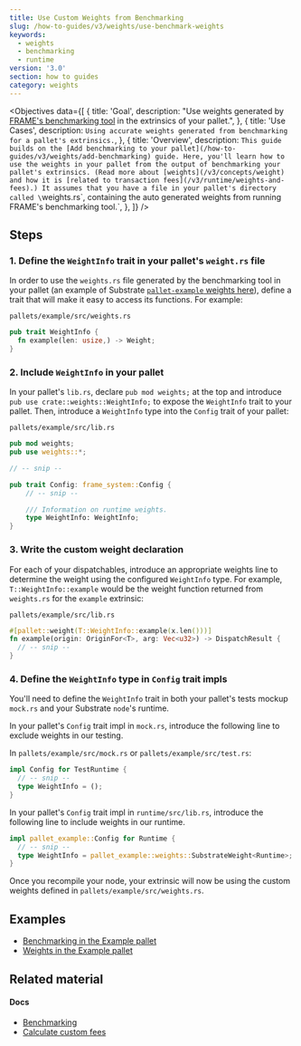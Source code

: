 ```yaml
---
title: Use Custom Weights from Benchmarking
slug: /how-to-guides/v3/weights/use-benchmark-weights
keywords:
  - weights
  - benchmarking
  - runtime
version: '3.0'
section: how to guides
category: weights
---
```


<Objectives
  data={[
    {
      title: 'Goal',
      description:
        "Use weights generated by [FRAME's benchmarking tool](/rustdocs/latest/frame_benchmarking/macro.benchmarks.html) in the extrinsics of your pallet.",
    },
    {
      title: 'Use Cases',
      description: `Using accurate weights generated from benchmarking for a pallet's extrinsics.`,
    },
    {
      title: 'Overview',
      description: `This guide builds on the [Add benchmarking to your pallet](/how-to-guides/v3/weights/add-benchmarking)
        guide. Here, you'll learn how to use the weights in your pallet from the output of benchmarking your pallet's extrinsics.
        (Read more about
        [weights](/v3/concepts/weight) and how it is [related to transaction fees](/v3/runtime/weights-and-fees).)
        It assumes that you have a file in your pallet's directory called \`weights.rs\`, containing the auto generated 
        weights from running FRAME's benchmarking tool.`,
    },
  ]}
/>

## Steps

### 1. Define the `WeightInfo` trait in your pallet's `weight.rs` file

In order to use the `weights.rs` file generated by the benchmarking tool in your pallet (an example
of Substrate [`pallet-example` weights here](https://github.com/paritytech/substrate/blob/master/frame/examples/basic/src/weights.rs)),
define a trait that will make it easy to access its functions. For example:

`pallets/example/src/weights.rs`

```rust
pub trait WeightInfo {
  fn example(len: usize,) -> Weight;
}
```

### 2. Include `WeightInfo` in your pallet

In your pallet's `lib.rs`, declare `pub mod weights;` at the top and introduce
`pub use crate::weights::WeightInfo;` to expose the `WeightInfo` trait to your pallet. Then,
introduce a `WeightInfo` type into the `Config` trait of your pallet:

`pallets/example/src/lib.rs`

```rust
pub mod weights;
pub use weights::*;

// -- snip --

pub trait Config: frame_system::Config {
    // -- snip --

    /// Information on runtime weights.
    type WeightInfo: WeightInfo;
}
```

### 3. Write the custom weight declaration

For each of your dispatchables, introduce an appropriate weights line to determine the weight using the
configured `WeightInfo` type. For example, `T::WeightInfo::example` would be the weight function
returned from `weights.rs` for the `example` extrinsic:

`pallets/example/src/lib.rs`

```rust
#[pallet::weight(T::WeightInfo::example(x.len()))]
fn example(origin: OriginFor<T>, arg: Vec<u32>) -> DispatchResult {
  // -- snip --
}
```

### 4. Define the `WeightInfo` type in `Config` trait impls

You'll need to define the `WeightInfo` trait in both your pallet's tests mockup `mock.rs`
and your Substrate `node`'s runtime.

In your pallet's `Config` trait impl in `mock.rs`, introduce the following line to exclude weights
in our testing.

In `pallets/example/src/mock.rs` or `pallets/example/src/test.rs`:

```rust
impl Config for TestRuntime {
  // -- snip --
  type WeightInfo = ();
}
```

In your pallet's `Config` trait impl in `runtime/src/lib.rs`, introduce the following line to
include weights in our runtime.

```rust
impl pallet_example::Config for Runtime {
  // -- snip --
  type WeightInfo = pallet_example::weights::SubstrateWeight<Runtime>;
}
```

Once you recompile your node, your extrinsic will now be using the custom weights defined in
`pallets/example/src/weights.rs`.

## Examples

- [Benchmarking in the Example pallet](https://github.com/paritytech/substrate/blob/master/frame/examples/basic/src/benchmarking.rs)
- [Weights in the Example pallet](https://github.com/paritytech/substrate/blob/master/frame/examples/basic/src/weights.rs)

## Related material

#### Docs

- [Benchmarking](/v3/runtime/benchmarking)
- [Calculate custom fees](/how-to-guides/v3/weights/calculate-fees)

